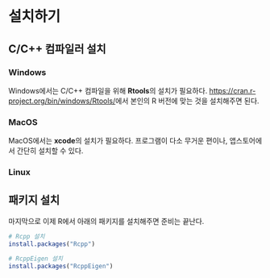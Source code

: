 # 설치하기 {#install}

## C/C++ 컴파일러 설치

### Windows

Windows에서는 C/C++ 컴파일을 위해 **Rtools**의 설치가 필요하다.
<https://cran.r-project.org/bin/windows/Rtools/>에서 본인의 R 버전에 맞는 것을 설치해주면 된다.

### MacOS

MacOS에서는 **xcode**의 설치가 필요하다.
프로그램이 다소 무거운 편이나, 앱스토어에서 간단히 설치할 수 있다.

### Linux



## 패키지 설치

마지막으로 이제 R에서 아래의 패키지를 설치해주면 준비는 끝난다.

```r
# Rcpp 설치
install.packages("Rcpp")

# RcppEigen 설치
install.packages("RcppEigen")
```
